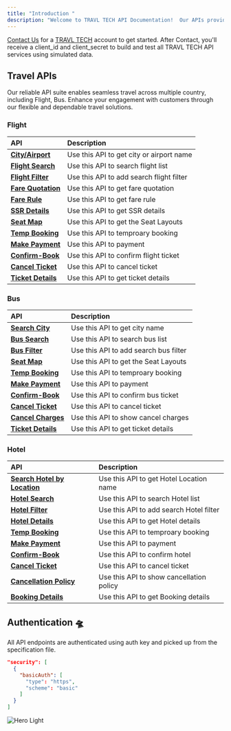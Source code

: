 ```yaml
---
title: "Introduction "
description: "Welcome to TRAVL TECH API Documentation!  Our APIs provide the tools necessary to manage travel services efficiently and effectively across different platforms."
---
```


<Note>

[Contact Us](https://travl.tech/contact) for a [TRAVL TECH](https://travl.tech/) account to get started. After Contact, you'll receive a client_id and client_secret to build and test all TRAVL TECH API services using simulated data.


## Travel APIs

Our reliable API suite enables seamless travel across multiple country, including Flight, Bus. Enhance your engagement with customers through our flexible and dependable travel solutions.

### Flight

| API                                                                   | Description                              |
| :-------------------------------------------------------------------- | :--------------------------------------- |
| <a href="/api-reference/flight/search-city">**City/Airport**</a>      | Use this API to get city or airport name |
| <a href="/api-reference/flight/flight-search">**Flight Search**</a>   | Use this API to search flight list       |
| <a href="/api-reference/flight/flight-filter">**Flight Filter**</a>   | Use this API to add search flight filter |
| <a href="/api-reference/flight/fare-quotation">**Fare Quotation**</a> | Use this API to get fare quotation       |
| <a href="/api-reference/flight/fare-rule">**Fare Rule**</a>           | Use this API to get fare rule            |
| <a href="/api-reference/flight/ssr">**SSR Details**</a>               | Use this API to get SSR details          |
| <a href="/api-reference/flight/seat-map">**Seat Map**</a>             | Use this API to get the Seat Layouts     |
| <a href="/api-reference/flight/temp-booking">**Temp Booking**</a>     | Use this API to temproary booking        |
| <a href="/api-reference/flight/payment">**Make Payment**</a>          | Use this API to payment                  |
| <a href="/api-reference/flight/confirm-book">**Confirm-Book**</a>     | Use this API to confirm flight ticket    |
| <a href="/api-reference/flight/cancel-ticket">**Cancel Ticket**</a>   | Use this API to cancel ticket            |
| <a href="/api-reference/flight/ticket-details">**Ticket Details**</a> | Use this API to get ticket details       |

### Bus

| API                                                                | Description                           |
| :----------------------------------------------------------------- | :------------------------------------ |
| <a href="/api-reference/bus/search-city">**Search City**</a>       | Use this API to get city name         |
| <a href="/api-reference/bus/bus-search">**Bus Search**</a>         | Use this API to search bus list       |
| <a href="/api-reference/bus/bus-filter">**Bus Filter**</a>         | Use this API to add search bus filter |
| <a href="/api-reference/bus/seat-map">**Seat Map**</a>             | Use this API to get the Seat Layouts  |
| <a href="/api-reference/bus/temp-booking">**Temp Booking**</a>     | Use this API to temproary booking     |
| <a href="/api-reference/bus/payment">**Make Payment**</a>          | Use this API to payment               |
| <a href="/api-reference/bus/confirm-book">**Confirm-Book**</a>     | Use this API to confirm bus ticket    |
| <a href="/api-reference/bus/cancel-ticket">**Cancel Ticket**</a>   | Use this API to cancel ticket         |
| <a href="/api-reference/bus/cancel-charges">**Cancel Charges**</a> | Use this API to show cancel charges   |
| <a href="/api-reference/bus/ticket-details">**Ticket Details**</a> | Use this API to get ticket details    |

### Hotel

| API                                                                            | Description                              |
| :----------------------------------------------------------------------------- | :--------------------------------------- |
| <a href="/api-reference/hotel/search-city">**Search Hotel by Location**</a>    | Use this API to get Hotel Location name  |
| <a href="/api-reference/hotel/hotel-search">**Hotel Search**</a>               | Use this API to search Hotel list        |
| <a href="/api-reference/hotel/hotel-filter">**Hotel Filter**</a>               | Use this API to add search Hotel filter  |
| <a href="/api-reference/hotel/hotel-details">**Hotel Details**</a>             | Use this API to get Hotel details        |
| <a href="/api-reference/hotel/temp-booking">**Temp Booking**</a>               | Use this API to temproary booking        |
| <a href="/api-reference/hotel/payment">**Make Payment**</a>                    | Use this API to payment                  |
| <a href="/api-reference/hotel/confirm-book">**Confirm-Book**</a>               | Use this API to confirm hotel            |
| <a href="/api-reference/hotel/cancel-ticket">**Cancel Ticket**</a>             | Use this API to cancel ticket            |
| <a href="/api-reference/hotel/cancellation-policy">**Cancellation Policy**</a> | Use this API to show cancellation policy |
| <a href="/api-reference/hotel/booking-details">**Booking Details**</a>         | Use this API to get Booking details      |

## Authentication 🛸

All API endpoints are authenticated using auth key and picked up from the specification file.

```json
"security": [
  {
    "basicAuth": [
      "type": "https",
      "scheme": "basic"
    ]
  }
]
```

<img src="/logo/auth.png" alt="Hero Light" />
